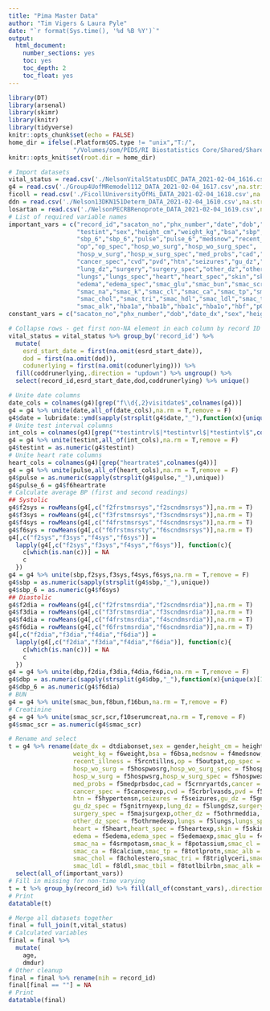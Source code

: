 ```yaml
---
title: "Pima Master Data"
author: "Tim Vigers & Laura Pyle"
date: "`r format(Sys.time(), '%d %B %Y')`"
output:
  html_document:
    number_sections: yes
    toc: yes
    toc_depth: 2
    toc_float: yes
---
```


```r
library(DT)
library(arsenal)
library(skimr)
library(knitr)
library(tidyverse)
knitr::opts_chunk$set(echo = FALSE)
home_dir = ifelse(.Platform$OS.type != "unix","T:/",
                  "/Volumes/som/PEDS/RI Biostatistics Core/Shared/Shared Projects/Laura/Peds Endo/Petter Bjornstad/Pima/Master data/Raw data")
knitr::opts_knit$set(root.dir = home_dir)
```

```r
# Import datasets
vital_status = read.csv('./NelsonVitalStatusDEC_DATA_2021-02-04_1616.csv',na.strings = "")
g4 = read.csv('./Group4UofMRemodel112_DATA_2021-02-04_1617.csv',na.strings = "")
ficoll = read.csv('./FicollUniversityOfMi_DATA_2021-02-04_1618.csv',na.strings = "")
ddn = read.csv('./Nelson13DKN151Determ_DATA_2021-02-04_1610.csv',na.strings = "")
losartan = read.csv('./NelsonPECRBRenoprote_DATA_2021-02-04_1619.csv',na.strings = "")
# List of required variable names
important_vars = c("record_id","sacaton_no","phx_number","date","dob","date_dx",
                   "testint","sex","height_cm","weight_kg","bsa","sbp","dbp",
                   "sbp_6","sbp_6","pulse","pulse_6","medsnow","recent_illness",
                   "op","op_spec","hosp_wo_surg","hosp_wo_surg_spec",
                   "hosp_w_surg","hosp_w_surg_spec","med_probs","cad","cancer",
                   "cancer_spec","cvd","pvd","htn","seizures","gu_dz","gu_dz_spec",
                   "lung_dz","surgery","surgery_spec","other_dz","other_dz_spec",
                   "lungs","lungs_spec","heart","heart_spec","skin","skin_spec",
                   "edema","edema_spec","smac_glu","smac_bun","smac_scr",
                   "smac_na","smac_k","smac_cl","smac_ca","smac_tp","smac_alb",
                   "smac_chol","smac_tri","smac_hdl","smac_ldl","smac_tbil",
                   "smac_alk","hba1a","hba1b","hba1c","hba1o","hbf","p0albumin")
constant_vars = c("sacaton_no","phx_number","dob","date_dx","sex","height_cm")
```

```r
# Collapse rows - get first non-NA element in each column by record ID
vital_status = vital_status %>% group_by('record_id') %>% 
  mutate(
    esrd_start_date = first(na.omit(esrd_start_date)),
    dod = first(na.omit(dod)),
    codunerlying = first(na.omit(codunerlying))) %>% 
  fill(coddrunerlying,.direction = "updown") %>% ungroup() %>% 
  select(record_id,esrd_start_date,dod,coddrunerlying) %>% unique()
```

```r
# Unite date columns
date_cols = colnames(g4)[grep("f\\d{,2}visitdate$",colnames(g4))]
g4 = g4 %>% unite(date,all_of(date_cols),na.rm = T,remove = F)
g4$date = lubridate::ymd(sapply(strsplit(g4$date,"_"),function(x){unique(x)[1]}))
# Unite test interval columns
int_cols = colnames(g4)[grep("*testintrvl$|*testintvrl$|*testintvl$",colnames(g4))]
g4 = g4 %>% unite(testint,all_of(int_cols),na.rm = T,remove = F)
g4$testint = as.numeric(g4$testint)
# Unite heart rate columns
heart_cols = colnames(g4)[grep("heartrate$",colnames(g4))]
g4 = g4 %>% unite(pulse,all_of(heart_cols),na.rm = T,remove = F)
g4$pulse = as.numeric(sapply(strsplit(g4$pulse,"_"),unique))
g4$pulse_6 = g4$f6heartrate
# Calculate average BP (first and second readings)
## Systolic
g4$f2sys = rowMeans(g4[,c("f2frstmsrsys","f2scndmsrsys")],na.rm = T)
g4$f3sys = rowMeans(g4[,c("f3frstmsrsys","f3scndmsrsys")],na.rm = T)
g4$f4sys = rowMeans(g4[,c("f4frstmsrsys","f4scndmsrsys")],na.rm = T)
g4$f6sys = rowMeans(g4[,c("f6frstmsrsty","f6scndmsrsys")],na.rm = T)
g4[,c("f2sys","f3sys","f4sys","f6sys")] = 
  lapply(g4[,c("f2sys","f3sys","f4sys","f6sys")], function(c){
    c[which(is.nan(c))] = NA
    c
  })
g4 = g4 %>% unite(sbp,f2sys,f3sys,f4sys,f6sys,na.rm = T,remove = F)
g4$sbp = as.numeric(sapply(strsplit(g4$sbp,"_"),unique))
g4$sbp_6 = as.numeric(g4$f6sys)
## Diastolic
g4$f2dia = rowMeans(g4[,c("f2frstmsrdia","f2scndmsrdia")],na.rm = T)
g4$f3dia = rowMeans(g4[,c("f3frstmsrdia","f3scndmsrdia")],na.rm = T)
g4$f4dia = rowMeans(g4[,c("f4frstmsrdia","f4scndmsrdia")],na.rm = T)
g4$f6dia = rowMeans(g4[,c("f6frstmsrdia","f6scndmsrdia")],na.rm = T)
g4[,c("f2dia","f3dia","f4dia","f6dia")] = 
  lapply(g4[,c("f2dia","f3dia","f4dia","f6dia")], function(c){
    c[which(is.nan(c))] = NA
    c
  })
g4 = g4 %>% unite(dbp,f2dia,f3dia,f4dia,f6dia,na.rm = T,remove = F)
g4$dbp = as.numeric(sapply(strsplit(g4$dbp,"_"),function(x){unique(x)[1]}))
g4$dbp_6 = as.numeric(g4$f6dia)
# BUN
g4 = g4 %>% unite(smac_bun,f8bun,f16bun,na.rm = T,remove = F)
# Creatinine
g4 = g4 %>% unite(smac_scr,scr,f10serumcreat,na.rm = T,remove = F)
g4$smac_scr = as.numeric(g4$smac_scr)
```

```r
# Rename and select
t = g4 %>% rename(date_dx = dtdiabonset,sex = gender,height_cm = height,
                  weight_kg = f6weight,bsa = f6bsa,medsnow = f4medsnow,
                  recent_illness = f5rcntillns,op = f5outpat,op_spec = f5outpatspec,
                  hosp_wo_surg = f5hospwosrg,hosp_wo_surg_spec = f5hospwoexp,
                  hosp_w_surg = f5hospwsrg,hosp_w_surg_spec = f5hospwexp,
                  med_probs = f5medprbsdoc,cad = f5crnryartds,cancer = f5cancer,
                  cancer_spec = f5cancerexp,cvd = f5crbrlvasds,pvd = f5peripvasds,
                  htn = f5hypertensn,seizures = f5seizures,gu_dz = f5gnitrnryds,
                  gu_dz_spec = f5gnitrnyexp,lung_dz = f5lungdsz,surgery = f5majsurg,
                  surgery_spec = f5majsurgexp,other_dz = f5othrmeddia,
                  other_dz_spec = f5othrmedexp,lungs = f5lungs,lungs_spec = f5lungsexp,
                  heart = f5heart,heart_spec = f5heartexp,skin = f5skin,skin_spec = f5skinexp,
                  edema = f5edema,edema_spec = f5edemaexp,smac_glu = f4srmglu,
                  smac_na = f4srmpotasm,smac_k = f8potassium,smac_cl = f8chloride,
                  smac_ca = f8calcium,smac_tp = f8totlprotn,smac_alb = f8albumin,
                  smac_chol = f8cholestero,smac_tri = f8triglyceri,smac_hdl = f8hdl,
                  smac_ldl = f8ldl,smac_tbil = f8totlbilrbn,smac_alk = f8alkp04) %>%
  select(all_of(important_vars))
# Fill in missing for non-time varying 
t = t %>% group_by(record_id) %>% fill(all_of(constant_vars),.direction = "downup")
# Print
datatable(t)
```

```r
# Merge all datasets together
final = full_join(t,vital_status)
# Calculated variables
final = final %>% 
  mutate(
    age,
    dmdur)
# Other cleanup
final = final %>% rename(nih = record_id)
final[final == ""] = NA
# Print
datatable(final)
```
